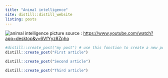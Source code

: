 ```yaml
---
title: "Animal intelligence"
site: distill::distill_website
listing: posts
---
```


![animal intelligence](animalinteligencepicture.jpg)
picture source : <https://www.youtube.com/watch?app=desktop&v=6VfYyz8Zpho>

```r
#distill::create_post("my post") # use this fonction to create a new post
distill::create_post("First article")
```


```r
distill::create_post("Second article")
```
```r
distill::create_post("Third article")
```

